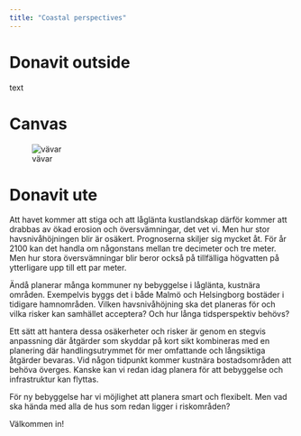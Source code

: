 ```yaml
---
title: "Coastal perspectives"
---
```


# Donavit outside

text

# Canvas

![vävar]()

# Donavit ute

Att havet kommer att stiga och att låglänta kustlandskap därför kommer att drabbas av ökad erosion och översvämningar, det vet vi. Men hur stor havsnivåhöjningen blir är osäkert. Prognoserna skiljer sig mycket åt. För år 2100 kan det handla om någonstans mellan tre decimeter och tre meter. Men hur stora översvämningar blir beror också på tillfälliga högvatten på ytterligare upp till ett par meter.

Ändå planerar många kommuner ny bebyggelse i låglänta, kustnära områden. Exempelvis byggs det i både Malmö och Helsingborg bostäder i tidigare hamnområden. Vilken havsnivåhöjning ska det planeras för och vilka risker kan samhället acceptera? Och hur långa tidsperspektiv behövs?

Ett sätt att hantera dessa osäkerheter och risker är genom en stegvis anpassning där åtgärder som skyddar på kort sikt kombineras med en planering där handlingsutrymmet för mer omfattande och långsiktiga åtgärder bevaras. Vid någon tidpunkt kommer kustnära bostadsområden att behöva överges. Kanske kan vi redan idag planera för att bebyggelse och infrastruktur kan flyttas.

För ny bebyggelse har vi möjlighet att planera smart och flexibelt. Men vad ska hända med alla de hus som redan ligger i riskområden?

Välkommen in!
